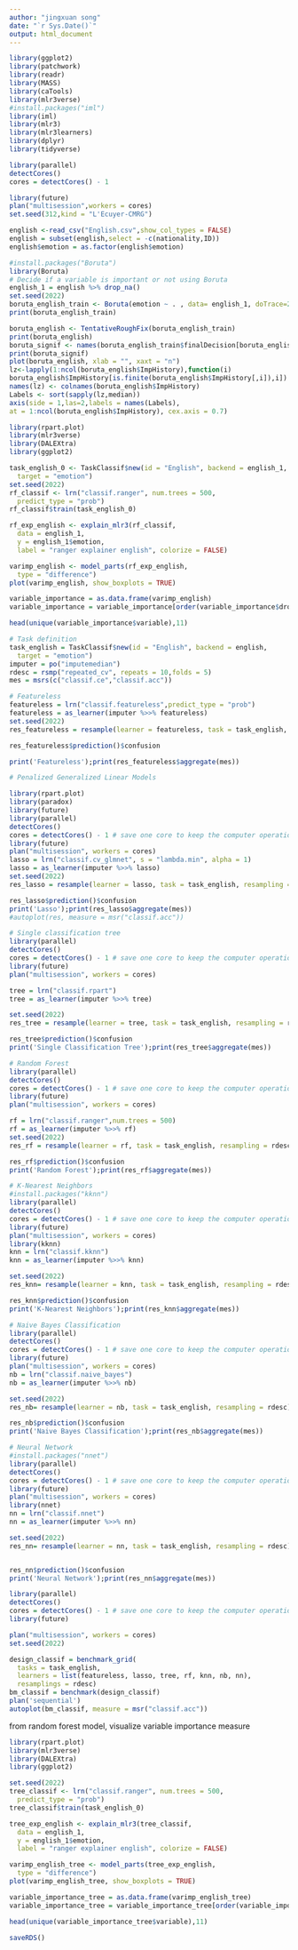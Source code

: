 ```yaml
---
author: "jingxuan song"
date: "`r Sys.Date()`"
output: html_document
---
```


```r
library(ggplot2)
library(patchwork)
library(readr)
library(MASS)
library(caTools)
library(mlr3verse)
#install.packages("iml")
library(iml)
library(mlr3)
library(mlr3learners)
library(dplyr)
library(tidyverse)
```

```r

library(parallel)
detectCores()
cores = detectCores() - 1

```

```r
library(future)
plan("multisession",workers = cores)
set.seed(312,kind = "L'Ecuyer-CMRG")

```

```r
english <-read_csv("English.csv",show_col_types = FALSE)
english = subset(english,select = -c(nationality,ID))
english$emotion = as.factor(english$emotion)
```

```r
#install.packages("Boruta")
library(Boruta)
# Decide if a variable is important or not using Boruta
english_1 = english %>% drop_na()
set.seed(2022)
boruta_english_train <- Boruta(emotion ~ . , data= english_1, doTrace=2) # perform Boruta search
print(boruta_english_train)

boruta_english <- TentativeRoughFix(boruta_english_train)
print(boruta_english)
boruta_signif <- names(boruta_english_train$finalDecision[boruta_english_train$finalDecision %in% c("Confirmed", "Tentative")]) # collect Confirmed and Tentative variables
print(boruta_signif)
plot(boruta_english, xlab = "", xaxt = "n")
lz<-lapply(1:ncol(boruta_english$ImpHistory),function(i)
boruta_english$ImpHistory[is.finite(boruta_english$ImpHistory[,i]),i])
names(lz) <- colnames(boruta_english$ImpHistory)
Labels <- sort(sapply(lz,median))
axis(side = 1,las=2,labels = names(Labels),
at = 1:ncol(boruta_english$ImpHistory), cex.axis = 0.7)
```
```r
library(rpart.plot)
library(mlr3verse)
library(DALEXtra)
library(ggplot2)

task_english_0 <- TaskClassif$new(id = "English", backend = english_1, 
  target = "emotion")
set.seed(2022)
rf_classif <- lrn("classif.ranger", num.trees = 500, 
  predict_type = "prob")
rf_classif$train(task_english_0)

rf_exp_english <- explain_mlr3(rf_classif, 
  data = english_1,
  y = english_1$emotion, 
  label = "ranger explainer english", colorize = FALSE)

varimp_english <- model_parts(rf_exp_english,
  type = "difference")
plot(varimp_english, show_boxplots = TRUE)

variable_importance = as.data.frame(varimp_english)
variable_importance = variable_importance[order(variable_importance$dropout_loss, decreasing = TRUE),]

head(unique(variable_importance$variable),11)
```

```r
# Task definition
task_english = TaskClassif$new(id = "English", backend = english, 
  target = "emotion")
imputer = po("imputemedian")
rdesc = rsmp("repeated_cv", repeats = 10,folds = 5)
mes = msrs(c("classif.ce","classif.acc"))
```


```r
# Featureless
featureless = lrn("classif.featureless",predict_type = "prob") 
featureless = as_learner(imputer %>>% featureless)
set.seed(2022)
res_featureless = resample(learner = featureless, task = task_english, resampling = rdesc)

res_featureless$prediction()$confusion

print('Featureless');print(res_featureless$aggregate(mes))
```

```r
# Penalized Generalized Linear Models

library(rpart.plot)
library(paradox)
library(future)
library(parallel)
detectCores()
cores = detectCores() - 1 # save one core to keep the computer operational
library(future)
plan("multisession", workers = cores)
lasso = lrn("classif.cv_glmnet", s = "lambda.min", alpha = 1)
lasso = as_learner(imputer %>>% lasso)
set.seed(2022)
res_lasso = resample(learner = lasso, task = task_english, resampling = rdesc)

res_lasso$prediction()$confusion
print('Lasso');print(res_lasso$aggregate(mes))
#autoplot(res, measure = msr("classif.acc"))

```



```r
# Single classification tree
library(parallel)
detectCores()
cores = detectCores() - 1 # save one core to keep the computer operational
library(future)
plan("multisession", workers = cores)

tree = lrn("classif.rpart") 
tree = as_learner(imputer %>>% tree)

set.seed(2022)
res_tree = resample(learner = tree, task = task_english, resampling = rdesc)

res_tree$prediction()$confusion
print('Single Classification Tree');print(res_tree$aggregate(mes))
```

```r
# Random Forest
library(parallel)
detectCores()
cores = detectCores() - 1 # save one core to keep the computer operational
library(future)
plan("multisession", workers = cores)

rf = lrn("classif.ranger",num.trees = 500) 
rf = as_learner(imputer %>>% rf) 
set.seed(2022)
res_rf = resample(learner = rf, task = task_english, resampling = rdesc)

res_rf$prediction()$confusion
print('Random Forest');print(res_rf$aggregate(mes))
```


```r
# K-Nearest Neighbors
#install.packages("kknn")
library(parallel)
detectCores()
cores = detectCores() - 1 # save one core to keep the computer operational
library(future)
plan("multisession", workers = cores)
library(kknn)
knn = lrn("classif.kknn") 
knn = as_learner(imputer %>>% knn)

set.seed(2022)
res_knn= resample(learner = knn, task = task_english, resampling = rdesc)

res_knn$prediction()$confusion
print('K-Nearest Neighbors');print(res_knn$aggregate(mes))
```

```r
# Naive Bayes Classification
library(parallel)
detectCores()
cores = detectCores() - 1 # save one core to keep the computer operational
library(future)
plan("multisession", workers = cores)
nb = lrn("classif.naive_bayes") 
nb = as_learner(imputer %>>% nb)

set.seed(2022)
res_nb= resample(learner = nb, task = task_english, resampling = rdesc)

res_nb$prediction()$confusion
print('Naive Bayes Classification');print(res_nb$aggregate(mes))
```

```r
# Neural Network
#install.packages("nnet")
library(parallel)
detectCores()
cores = detectCores() - 1 # save one core to keep the computer operational
library(future)
plan("multisession", workers = cores)
library(nnet)
nn = lrn("classif.nnet") 
nn = as_learner(imputer %>>% nn)

set.seed(2022)
res_nn= resample(learner = nn, task = task_english, resampling = rdesc)


res_nn$prediction()$confusion
print('Neural Network');print(res_nn$aggregate(mes))
```

```r

library(parallel)
detectCores()
cores = detectCores() - 1 # save one core to keep the computer operational
library(future)

plan("multisession", workers = cores)
set.seed(2022)

design_classif = benchmark_grid(
  tasks = task_english,
  learners = list(featureless, lasso, tree, rf, knn, nb, nn),
  resamplings = rdesc)
bm_classif = benchmark(design_classif)
plan('sequential')
autoplot(bm_classif, measure = msr("classif.acc"))
```

 from random forest model, visualize variable importance measure 

```r
library(rpart.plot)
library(mlr3verse)
library(DALEXtra)
library(ggplot2)

set.seed(2022)
tree_classif <- lrn("classif.ranger", num.trees = 500, 
  predict_type = "prob")
tree_classif$train(task_english_0)

tree_exp_english <- explain_mlr3(tree_classif, 
  data = english_1,
  y = english_1$emotion, 
  label = "ranger explainer english", colorize = FALSE)

varimp_english_tree <- model_parts(tree_exp_english,
  type = "difference")
plot(varimp_english_tree, show_boxplots = TRUE)
```

```r
variable_importance_tree = as.data.frame(varimp_english_tree)
variable_importance_tree = variable_importance_tree[order(variable_importance_tree$dropout_loss, decreasing = TRUE),]

head(unique(variable_importance_tree$variable),11)

```

```r
saveRDS()
```

